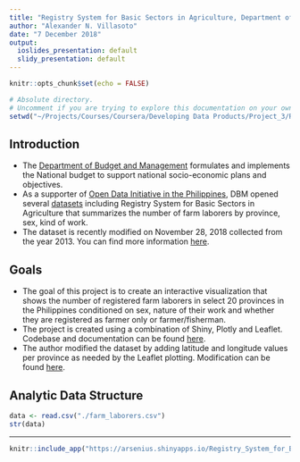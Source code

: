 ```yaml
---
title: "Registry System for Basic Sectors in Agriculture, Department of Budget and Management, Republic of the Philippines"
author: "Alexander N. Villasoto"
date: "7 December 2018"
output:
  ioslides_presentation: default
  slidy_presentation: default
---
```


```r
knitr::opts_chunk$set(echo = FALSE)

# Absolute directory. 
# Uncomment if you are trying to explore this documentation on your own.
setwd("~/Projects/Courses/Coursera/Developing Data Products/Project_3/Registry_System_for_Basic_Sectors_in_Agriculture/")
```

## Introduction

- The [Department of Budget and Management](https://dbm.gov.ph/) formulates and implements the National budget to support national socio-economic plans and objectives.
- As a supporter of [Open Data Initiative in the Philippines](https://data.gov.ph/about), DBM opened several [datasets](https://data.gov.ph/agencies/department-budget-and-management) including Registry System for Basic Sectors in Agriculture that summarizes the number of farm laborers by province, sex, kind of work.
- The dataset is recently modified on November 28, 2018 collected from the year 2013. You can find more information [here](https://data.gov.ph/dataset/registry-system-basic-sectors-agriculture/).

## Goals

- The goal of this project is to create an interactive visualization that shows the number of registered farm laborers in select 20 provinces in the Philippines conditioned on sex, nature of their work and whether they are registered as farmer only or farmer/fisherman. 
- The project is created using a combination of Shiny, Plotly and Leaflet. Codebase and documentation can be found [here](https://github.com/ArseniusNott/Registry_System_for_Basic_Sectors_in_Agriculture).
- The author modified the dataset by adding latitude and longitude values per province as needed by the Leaflet plotting. Modification can be found [here](https://github.com/ArseniusNott/Registry_System_for_Basic_Sectors_in_Agriculture/blob/master/raw_code.R).

## Analytic Data Structure

```r
data <- read.csv("./farm_laborers.csv")
str(data)
```

***

```r
knitr::include_app("https://arsenius.shinyapps.io/Registry_System_for_Basic_Sectors_in_Agriculture/")
```